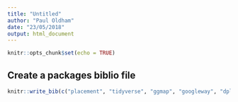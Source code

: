 ```yaml
---
title: "Untitled"
author: "Paul Oldham"
date: "23/05/2018"
output: html_document
---
```


```r
knitr::opts_chunk$set(echo = TRUE)
```

## Create a packages biblio file

```r
knitr::write_bib(c("placement", "tidyverse", "ggmap", "googleway", "dplyr", "usethis", "devtools", "base", "googleway", "leaflet", "rcrossref", "rplos", "rorcid", "quanteda", "tidytext", "spacyr", "keras", "sparklyr", "ggplot2", "tidyr", "stringr", "purrr", "sf", "blogdown", "bookdown", "knitr", "rmarkdown"), width = 60, file = "/Users/pauloldham17inch/blog/content/post/packages.bib")
```

